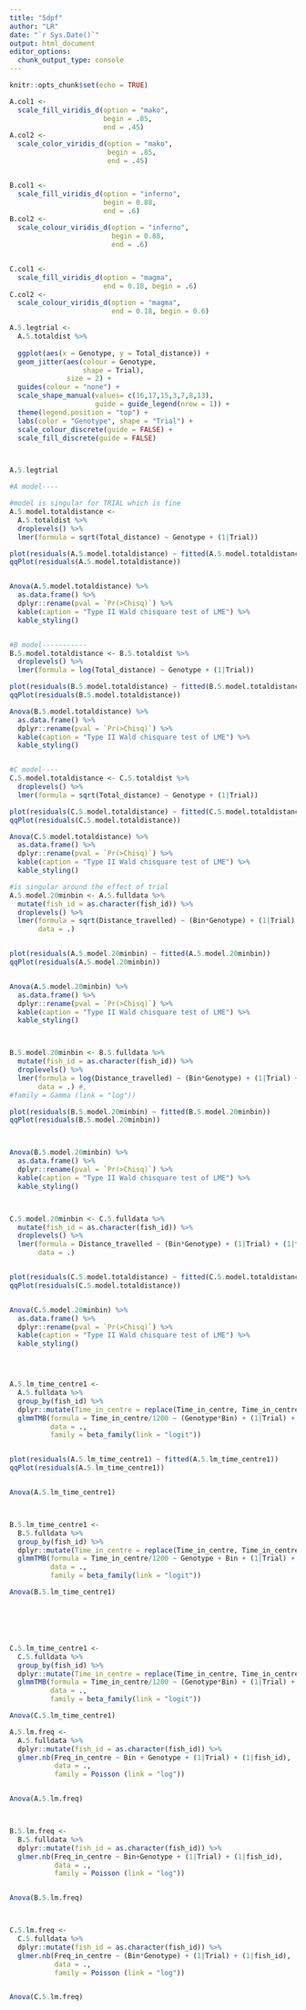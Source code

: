 ```yaml
---
title: "5dpf"
author: "LR"
date: "`r Sys.Date()`"
output: html_document
editor_options: 
  chunk_output_type: console
---
```


```r
knitr::opts_chunk$set(echo = TRUE)
```


```r
A.col1 <- 
  scale_fill_viridis_d(option = "mako",
                       begin = .85,
                       end = .45)
A.col2 <-
  scale_color_viridis_d(option = "mako",
                        begin = .85,
                        end = .45)


B.col1 <- 
  scale_fill_viridis_d(option = "inferno",
                       begin = 0.88,
                       end = .6) 
B.col2 <-
  scale_colour_viridis_d(option = "inferno",
                         begin = 0.88,
                         end = .6)


C.col1 <-
  scale_fill_viridis_d(option = "magma",
                       end = 0.18, begin = .6) 
C.col2 <-
  scale_colour_viridis_d(option = "magma",
                         end = 0.18, begin = 0.6) 
```


```r

A.5.legtrial <-
  A.5.totaldist %>%
  
  ggplot(aes(x = Genotype, y = Total_distance)) +
  geom_jitter(aes(colour = Genotype,
                  shape = Trial),
              size = 2) +
  guides(colour = "none") +
  scale_shape_manual(values= c(16,17,15,3,7,8,13),
                     guide = guide_legend(nrow = 1)) +
  theme(legend.position = "top") +
  labs(color = "Genotype", shape = "Trial") +
  scale_colour_discrete(guide = FALSE) +
  scale_fill_discrete(guide = FALSE) 



A.5.legtrial

```



```r


#A model----

#model is singular for TRIAL which is fine
A.5.model.totaldistance <- 
  A.5.totaldist %>%
  droplevels() %>%
  lmer(formula = sqrt(Total_distance) ~ Genotype + (1|Trial))

plot(residuals(A.5.model.totaldistance) ~ fitted(A.5.model.totaldistance)) 
qqPlot(residuals(A.5.model.totaldistance))


Anova(A.5.model.totaldistance) %>%
  as.data.frame() %>%
  dplyr::rename(pval = `Pr(>Chisq)`) %>%
  kable(caption = "Type II Wald chisquare test of LME") %>%
  kable_styling()


#B model-----------
B.5.model.totaldistance <- B.5.totaldist %>%
  droplevels() %>%
  lmer(formula = log(Total_distance) ~ Genotype + (1|Trial))

plot(residuals(B.5.model.totaldistance) ~ fitted(B.5.model.totaldistance)) 
qqPlot(residuals(B.5.model.totaldistance))

Anova(B.5.model.totaldistance) %>%
  as.data.frame() %>%
  dplyr::rename(pval = `Pr(>Chisq)`) %>%
  kable(caption = "Type II Wald chisquare test of LME") %>%
  kable_styling()


#C model----
C.5.model.totaldistance <- C.5.totaldist %>%
  droplevels() %>%
  lmer(formula = sqrt(Total_distance) ~ Genotype + (1|Trial))

plot(residuals(C.5.model.totaldistance) ~ fitted(C.5.model.totaldistance)) 
qqPlot(residuals(C.5.model.totaldistance))

Anova(C.5.model.totaldistance) %>%
  as.data.frame() %>%
  dplyr::rename(pval = `Pr(>Chisq)`) %>%
  kable(caption = "Type II Wald chisquare test of LME") %>%
  kable_styling()


```


```r

#is singular around the effect of trial 
A.5.model.20minbin <- A.5.fulldata %>%  
  mutate(fish_id = as.character(fish_id)) %>% 
  droplevels() %>%
  lmer(formula = sqrt(Distance_travelled) ~ (Bin*Genotype) + (1|Trial) + (1|fish_id),
       data = .)


plot(residuals(A.5.model.20minbin) ~ fitted(A.5.model.20minbin)) 
qqPlot(residuals(A.5.model.20minbin))


Anova(A.5.model.20minbin) %>%
  as.data.frame() %>%
  dplyr::rename(pval = `Pr(>Chisq)`) %>%
  kable(caption = "Type II Wald chisquare test of LME") %>%
  kable_styling()



B.5.model.20minbin <- B.5.fulldata %>%  
  mutate(fish_id = as.character(fish_id)) %>% 
  droplevels() %>%
  lmer(formula = log(Distance_travelled) ~ (Bin*Genotype) + (1|Trial) + (1|fish_id),
       data = .) #,
#family = Gamma (link = "log"))

plot(residuals(B.5.model.20minbin) ~ fitted(B.5.model.20minbin)) 
qqPlot(residuals(B.5.model.20minbin))



Anova(B.5.model.20minbin) %>%
  as.data.frame() %>%
  dplyr::rename(pval = `Pr(>Chisq)`) %>%
  kable(caption = "Type II Wald chisquare test of LME") %>%
  kable_styling()



C.5.model.20minbin <- C.5.fulldata %>%  
  mutate(fish_id = as.character(fish_id)) %>% 
  droplevels() %>%
  lmer(formula = Distance_travelled ~ (Bin*Genotype) + (1|Trial) + (1|fish_id),
       data = .)


plot(residuals(C.5.model.totaldistance) ~ fitted(C.5.model.totaldistance)) 
qqPlot(residuals(C.5.model.totaldistance))


Anova(C.5.model.20minbin) %>%
  as.data.frame() %>%
  dplyr::rename(pval = `Pr(>Chisq)`) %>%
  kable(caption = "Type II Wald chisquare test of LME") %>%
  kable_styling()





```


```r


A.5.lm_time_centre1 <-
  A.5.fulldata %>%
  group_by(fish_id) %>%
  dplyr::mutate(Time_in_centre = replace(Time_in_centre, Time_in_centre == 0, 0.0000001)) %>%
  glmmTMB(formula = Time_in_centre/1200 ~ (Genotype*Bin) + (1|Trial) + (1|fish_id), 
          data = .,
          family = beta_family(link = "logit"))


plot(residuals(A.5.lm_time_centre1) ~ fitted(A.5.lm_time_centre1)) 
qqPlot(residuals(A.5.lm_time_centre1))


Anova(A.5.lm_time_centre1)



B.5.lm_time_centre1 <-
  B.5.fulldata %>%
  group_by(fish_id) %>%
  dplyr::mutate(Time_in_centre = replace(Time_in_centre, Time_in_centre == 0, 0.0000001)) %>%
  glmmTMB(formula = Time_in_centre/1200 ~ Genotype + Bin + (1|Trial) + (1|fish_id), 
          data = .,
          family = beta_family(link = "logit"))

Anova(B.5.lm_time_centre1)






C.5.lm_time_centre1 <-
  C.5.fulldata %>%
  group_by(fish_id) %>%
  dplyr::mutate(Time_in_centre = replace(Time_in_centre, Time_in_centre == 0, 0.0000001)) %>%
  glmmTMB(formula = Time_in_centre/1200 ~ (Genotype*Bin) + (1|Trial) + (1|fish_id), 
          data = .,
          family = beta_family(link = "logit"))

Anova(C.5.lm_time_centre1)


```



```r
A.5.lm.freq <-
  A.5.fulldata %>% 
  dplyr::mutate(fish_id = as.character(fish_id)) %>% 
  glmer.nb(Freq_in_centre ~ Bin + Genotype + (1|Trial) + (1|fish_id),
           data = .,
           family = Poisson (link = "log"))


Anova(A.5.lm.freq)



B.5.lm.freq <-
  B.5.fulldata %>% 
  dplyr::mutate(fish_id = as.character(fish_id)) %>% 
  glmer.nb(Freq_in_centre ~ Bin+Genotype + (1|Trial) + (1|fish_id),
           data = .,
           family = Poisson (link = "log"))


Anova(B.5.lm.freq)



C.5.lm.freq <-
  C.5.fulldata %>% 
  dplyr::mutate(fish_id = as.character(fish_id)) %>% 
  glmer.nb(Freq_in_centre ~ (Bin*Genotype) + (1|Trial) + (1|fish_id),
           data = .,
           family = Poisson (link = "log"))


Anova(C.5.lm.freq)

```


